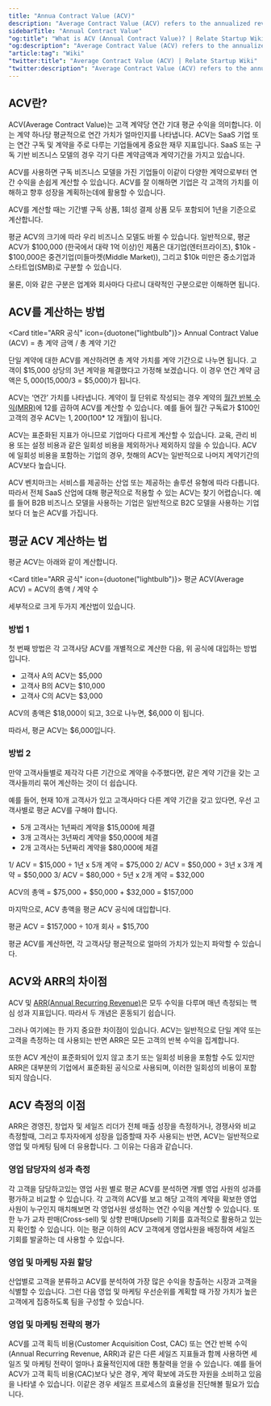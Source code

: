 ```yaml
---
title: "Annua Contract Value (ACV)"
description: "Average Contract Value (ACV) refers to the annualized revenue per customer contract."
sidebarTitle: "Annual Contract Value"
"og:title": "What is ACV (Annual Contract Value)? | Relate Startup Wiki"
"og:description": "Average Contract Value (ACV) refers to the annualized revenue per customer contract."
"article:tag": "Wiki"
"twitter:title": "Average Contract Value (ACV) | Relate Startup Wiki"
"twitter:description": "Average Contract Value (ACV) refers to the annualized revenue per customer contract."
---
```


## ACV란?

ACV(Average Contract Value)는 고객 계약당 연간 기대 평균 수익을 의미합니다. 이는 계약 하나당 평균적으로 연간 가치가 얼마인지를 나타냅니다. ACV는 SaaS 기업 또는 연간 구독 및 계약을 주로 다루는 기업들에게 중요한 재무 지표입니다. SaaS 또는 구독 기반 비즈니스 모델의 경우 각기 다른 계약금액과 계약기간을 가지고 있습니다. 

ACV를 사용하면 구독 비즈니스 모델을 가진 기업들이 이같이 다양한 계약으로부터 연간 수익을 손쉽게 계산할 수 있습니다. ACV를 잘 이해하면 기업은 각 고객의 가치를 이해하고 향후 성장을 계획하는데에 활용할 수 있습니다.

ACV를 계산할 때는 기간별 구독 상품, 1회성 결제 상품 모두 포함되어 1년을 기준으로 계산합니다.

평균 ACV의 크기에 따라 우리 비즈니스 모델도 바뀔 수 있습니다. 일반적으로, 평균 ACV가 $100,000 (한국에서 대략 1억 이상)인 제품은 대기업(엔터프라이즈), $10k - $100,000은 중견기업(미들마켓(Middle Market)), 그리고 $10k 미만은 중소기업과 스타트업(SMB)로 구분할 수 있습니다.

물론, 이와 같은 구분은 업계와 회사마다 다르니 대략적인 구분으로만 이해하면 됩니다.
 
## ACV를 계산하는 방법

<Card title="ARR 공식" icon={duotone("lightbulb")}>
  Annual Contract Value (ACV) = 총 계약 금액 / 총 계약 기간
</Card>

단일 계약에 대한 ACV를 계산하려면 총 계약 가치를 계약 기간으로 나누면 됩니다. 고객이 $15,000 상당의 3년 계약을 체결했다고 가정해 보겠습니다. 이 경우 연간 계약 금액은 $5,000($15,000/3 = $5,000)가 됩니다.

ACV는 ‘연간’ 가치를 나타냅니다. 계약이 월 단위로 작성되는 경우 계약의 [월간 반복 수익(MRR)](/wiki/SaaS/MRR/)에 12를 곱하여 ACV를 계산할 수 있습니다. 예를 들어 월간 구독료가 $100인 고객의 경우 ACV는 $1,200($100* 12 개월)이 됩니다.

ACV는 표준화된 지표가 아니므로 기업마다 다르게 계산할 수 있습니다. 교육, 관리 비용 또는 설정 비용과 같은 일회성 비용을 제외하거나 제외하지 않을 수 있습니다. ACV에 일회성 비용을  포함하는 기업의 경우, 첫해의 ACV는 일반적으로 나머지 계약기간의 ACV보다 높습니다.

ACV 벤치마크는 서비스를 제공하는 산업 또는 제공하는 솔루션 유형에 따라 다릅니다. 따라서 전체 SaaS 산업에 대해 평균적으로 적용할 수 있는 ACV는 찾기 어렵습니다. 예를 들어 B2B 비즈니스 모델을 사용하는 기업은 일반적으로 B2C 모델을 사용하는 기업보다 더 높은 ACV를 가집니다.

## 평균 ACV 계산하는 법
평균 ACV는 아래와 같이 계산합니다.

<Card title="ARR 공식" icon={duotone("lightbulb")}>
평균 ACV(Average ACV) = ACV의 총액 / 계약 수
</Card>

세부적으로 크게 두가지 계산법이 있습니다.

### 방법 1

첫 번째 방법은 각 고객사당 ACV를 개별적으로 계산한 다음, 위 공식에 대입하는 방법입니다.

- 고객사 A의 ACV는 $5,000
- 고객사 B의 ACV는 $10,000
- 고객사 C의 ACV는 $3,000

ACV의 총액은 $18,000이 되고, 3으로 나누면, $6,000 이 됩니다.

따라서, 평균 ACV는 $6,000입니다.

### 방법 2

만약 고객사들별로 제각각 다른 기간으로 계약을 수주했다면, 같은 계약 기간을 갖는 고객사들끼리 묶어 계산하는 것이 더 쉽습니다.

예를 들어, 현재 10개 고객사가 있고 고객사마다 다른 계약 기간을 갖고 있다면, 우선 고객사별로 평균 ACV를 구해야 합니다.

- 5개 고객사는 1년짜리 계약을 $15,000에 체결
- 3개 고객사는 3년짜리 계약을 $50,000에 체결
- 2개 고객사는 5년짜리 계약을 $80,000에 체결

1/ ACV = $15,000 ÷ 1년 x 5개 계약 = $75,000
2/ ACV = $50,000 ÷ 3년 x 3개 계약 = $50,000
3/ ACV = $80,000 ÷ 5년 x 2개 계약 = $32,000

ACV의 총액 = $75,000 + $50,000 + $32,000 = $157,000

마지막으로, ACV 총액을 평균 ACV 공식에 대입합니다.

평균 ACV = $157,000 ÷ 10개 회사 = $15,700

평균 ACV를 계산하면, 각 고객사당 평균적으로 얼마의 가치가 있는지 파악할 수 있습니다. 

## ACV와 ARR의 차이점

ACV 및 [ARR(Annual Recurring Revenue)](/wiki/SaaS/ARR/)은 모두 수익을 다루며 매년 측정되는 핵심 성과 지표입니다. 따라서 두 개념은 혼동되기 쉽습니다.

그러나 여기에는 한 가지 중요한 차이점이 있습니다. ACV는 일반적으로 단일 계약 또는 고객을 측정하는 데 사용되는 반면 ARR은 모든 고객의 반복 수익을 집계합니다.

또한 ACV 계산이 표준화되어 있지 않고 초기 또는 일회성 비용을 포함할 수도 있지만 ARR은 대부분의 기업에서 표준화된 공식으로 사용되며, 이러한 일회성의 비용이 포함되지 않습니다.

## ACV 측정의 이점

ARR은 경영진, 창업자 및 세일즈 리더가 전체 매출 성장을 측정하거나, 경쟁사와 비교측정할때, 그리고 투자자에게 성장을 입증할때 자주 사용되는 반면, ACV는 일반적으로 영업 및 마케팅 팀에 더 유용합니다. 그 이유는 다음과 같습니다.

### 영업 담당자의 성과 측정

각 고객을 담당하고있는 영업 사원 별로 평균 ACV를 분석하면 개별 영업 사원의 성과를 평가하고 비교할 수 있습니다. 각 고객의 ACV를 보고 해당 고객의 계약을 확보한 영업 사원이 누구인지 매치해보면 각 영업사원 생성하는 연간 수익을 계산할 수 있습니다. 또한 누가 교차 판매(Cross-sell) 및 상향 판매(Upsell) 기회를 효과적으로 활용하고 있는지 확인할 수 있습니다. 이는 평균 이하의 ACV 고객에게 영업사원을 배정하여 세일즈 기회를 발굴하는 데 사용할 수 있습니다.

### 영업 및 마케팅 자원 할당

산업별로 고객을 분류하고 ACV를 분석하여 가장 많은 수익을 창출하는 시장과 고객을 식별할 수 있습니다. 그런 다음 영업 및 마케팅 우선순위를 계획할 때 가장 가치가 높은 고객에게 집중하도록 팀을 구성할 수 있습니다.

### 영업 및 마케팅 전략의 평가

ACV를 고객 획득 비용(Customer Acquisition Cost, CAC) 또는 연간 반복 수익(Annual Recurring Revenue, ARR)과 같은 다른 세일즈 지표들과 함께 사용하면 세일즈 및 마케팅 전략이 얼마나 효율적인지에 대한 통찰력을 얻을 수 있습니다. 예를 들어 ACV가 고객 획득 비용(CAC)보다 낮은 경우, 계약 확보에 과도한 자원을 소비하고 있음을 나타낼 수 있습니다. 이같은 경우 세일즈 프로세스의 효율성을 진단해볼 필요가 있습니다.
